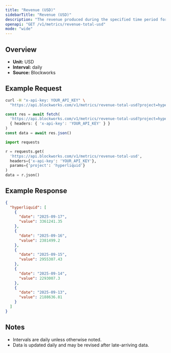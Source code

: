 ```yaml
---
title: "Revenue (USD)"
sidebarTitle: "Revenue (USD)"
description: "The revenue produced during the specified time period for given project."
openapi: "GET /v1/metrics/revenue-total-usd"
mode: "wide"
---
```


## Overview

- **Unit:** USD
- **Interval:** daily
- **Source:** Blockworks

## Example Request

<CodeGroup>

```bash cURL
curl -H "x-api-key: YOUR_API_KEY" \
  "https://api.blockworks.com/v1/metrics/revenue-total-usd?project=hyperliquid"
```

```typescript TypeScript
const res = await fetch(
  'https://api.blockworks.com/v1/metrics/revenue-total-usd?project=hyperliquid',
  { headers: { 'x-api-key': 'YOUR_API_KEY' } }
)
const data = await res.json()
```

```python Python
import requests

r = requests.get(
  'https://api.blockworks.com/v1/metrics/revenue-total-usd',
  headers={'x-api-key': 'YOUR_API_KEY'},
  params={'project': 'hyperliquid'}
)
data = r.json()
```

</CodeGroup>

## Example Response

```json
{
  "hyperliquid": [
    {
      "date": "2025-09-17",
      "value": 3361241.35
    },
    {
      "date": "2025-09-16",
      "value": 2381499.2
    },
    {
      "date": "2025-09-15",
      "value": 2955307.43
    },
    {
      "date": "2025-09-14",
      "value": 2293007.3
    },
    {
      "date": "2025-09-13",
      "value": 2188636.81
    }
  ]
}
```

## Notes
- Intervals are daily unless otherwise noted.
- Data is updated daily and may be revised after late-arriving data.